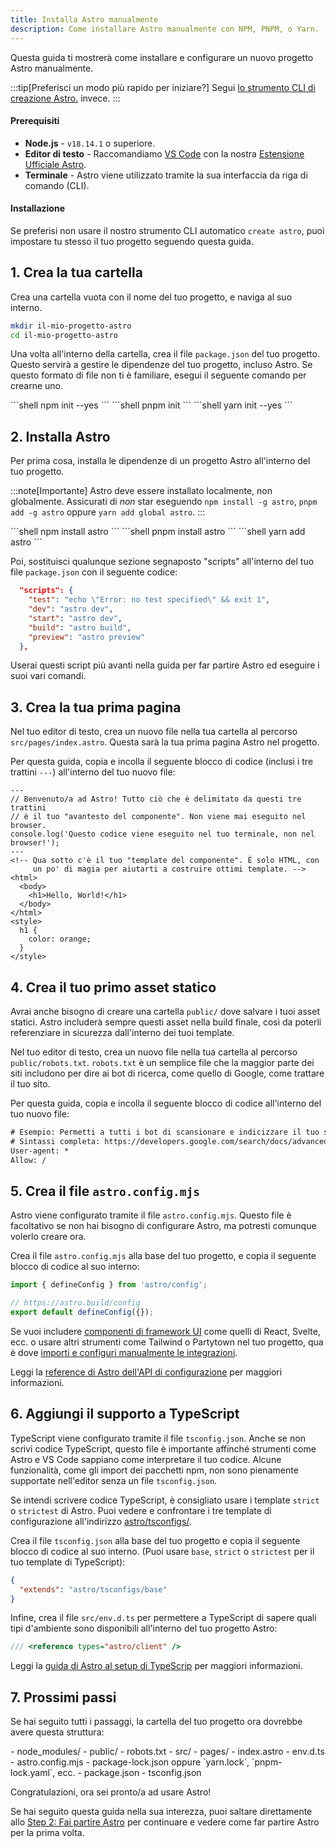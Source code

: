 ```yaml
---
title: Installa Astro manualmente
description: Come installare Astro manualmente con NPM, PNPM, o Yarn.
---
```


Questa guida ti mostrerà come installare e configurare un nuovo progetto Astro manualmente.

:::tip[Preferisci un modo più rapido per iniziare?]
Segui [lo strumento CLI di creazione Astro.](/it/install/auto/) invece.
:::

#### Prerequisiti

- **Node.js** - `v18.14.1` o superiore.
- **Editor di testo** - Raccomandiamo [VS Code](https://code.visualstudio.com/) con la nostra [Estensione Ufficiale Astro](https://marketplace.visualstudio.com/items?itemName=astro-build.astro-vscode).
- **Terminale** - Astro viene utilizzato tramite la sua interfaccia da riga di comando (CLI).

#### Installazione

Se preferisi non usare il nostro strumento CLI automatico `create astro`, puoi impostare tu stesso il tuo progetto seguendo questa guida.

## 1. Crea la tua cartella

Crea una cartella vuota con il nome del tuo progetto, e naviga al suo interno.

```bash
mkdir il-mio-progetto-astro
cd il-mio-progetto-astro
```

Una volta all'interno della cartella, crea il file `package.json` del tuo progetto. Questo servirà a gestire le dipendenze del tuo progetto, incluso Astro. Se questo formato di file non ti è familiare, esegui il seguente comando per crearne uno.

<PackageManagerTabs>
  <Fragment slot="npm">
  ```shell
  npm init --yes
  ```
  </Fragment>
  <Fragment slot="pnpm">
  ```shell
  pnpm init 
  ```
  </Fragment>
  <Fragment slot="yarn">
  ```shell
  yarn init --yes
  ```
  </Fragment>
</PackageManagerTabs>



## 2. Installa Astro

Per prima cosa, installa le dipendenze di un progetto Astro all'interno del tuo progetto.

:::note[Importante]
Astro deve essere installato localmente, non globalmente. Assicurati di *non* star eseguendo `npm install -g astro`, `pnpm add -g astro` oppure `yarn add global astro`.
:::

<PackageManagerTabs>
  <Fragment slot="npm">
  ```shell
  npm install astro
  ```
  </Fragment>
  <Fragment slot="pnpm">
  ```shell
  pnpm install astro 
  ```
  </Fragment>
  <Fragment slot="yarn">
  ```shell
  yarn add astro
  ```
  </Fragment>
</PackageManagerTabs>

Poi, sostituisci qualunque sezione segnaposto "scripts" all'interno del tuo file `package.json` con il seguente codice:

```json title="package.json" del={2} ins={3-6}
  "scripts": {
    "test": "echo \"Error: no test specified\" && exit 1",
    "dev": "astro dev",
    "start": "astro dev",
    "build": "astro build",
    "preview": "astro preview"
  },
```

Userai questi script più avanti nella guida per far partire Astro ed eseguire i suoi vari comandi.

## 3. Crea la tua prima pagina

Nel tuo editor di testo, crea un nuovo file nella tua cartella al percorso `src/pages/index.astro`. Questa sarà la tua prima pagina Astro nel progetto.

Per questa guida, copia e incolla il seguente blocco di codice (inclusi i tre trattini `---`) all'interno del tuo nuovo file:

```astro title="src/pages/index.astro"
---
// Benvenuto/a ad Astro! Tutto ciò che è delimitato da questi tre trattini
// è il tuo "avantesto del componente". Non viene mai eseguito nel browser.
console.log('Questo codice viene eseguito nel tuo terminale, non nel browser!');
---
<!-- Qua sotto c'è il tuo "template del componente". È solo HTML, con
     un po' di magia per aiutarti a costruire ottimi template. -->
<html>
  <body>
    <h1>Hello, World!</h1>
  </body>
</html>
<style>
  h1 {
    color: orange;
  }
</style>
```

## 4. Crea il tuo primo asset statico

Avrai anche bisogno di creare una cartella `public/` dove salvare i tuoi asset statici. Astro includerà sempre questi asset nella build finale, così da poterli referenziare in sicurezza dall'interno dei tuoi template.

Nel tuo editor di testo, crea un nuovo file nella tua cartella al percorso `public/robots.txt`. `robots.txt` è un semplice file che la maggior parte dei siti includono per dire ai bot di ricerca, come quello di Google, come trattare il tuo sito.

Per questa guida, copia e incolla il seguente blocco di codice all'interno del tuo nuovo file:

```diff title="public/robots.txt"
# Esempio: Permetti a tutti i bot di scansionare e indicizzare il tuo sito.
# Sintassi completa: https://developers.google.com/search/docs/advanced/robots/create-robots-txt?hl=it
User-agent: *
Allow: /
```

## 5. Crea il file `astro.config.mjs`

Astro viene configurato tramite il file `astro.config.mjs`. Questo file è facoltativo se non hai bisogno di configurare Astro, ma potresti comunque volerlo creare ora.

Crea il file `astro.config.mjs` alla base del tuo progetto, e copia il seguente blocco di codice al suo interno:

```js title="astro.config.mjs"
import { defineConfig } from 'astro/config';

// https://astro.build/config
export default defineConfig({});
```

Se vuoi includere [componenti di framework UI](/it/guides/framework-components/) come quelli di React, Svelte, ecc. o usare altri strumenti come Tailwind o Partytown nel tuo progetto, qua è dove [importi e configuri manualmente le integrazioni](/it/guides/integrations-guide/).

<ReadMore>Leggi la [reference di Astro dell'API di configurazione](/it/reference/configuration-reference/) per maggiori informazioni.</ReadMore>

## 6. Aggiungi il supporto a TypeScript

TypeScript viene configurato tramite il file `tsconfig.json`. Anche se non scrivi codice TypeScript, questo file è importante affinché strumenti come Astro e VS Code sappiano come interpretare il tuo codice. Alcune funzionalità, come gli import dei pacchetti npm, non sono pienamente supportate nell'editor senza un file `tsconfig.json`. 

Se intendi scrivere codice TypeScript, è consigliato usare i template `strict` o `strictest` di Astro. Puoi vedere e confrontare i tre template di configurazione all'indirizzo [astro/tsconfigs/](https://github.com/withastro/astro/blob/main/packages/astro/tsconfigs/).

Crea il file `tsconfig.json` alla base del tuo progetto e copia il seguente blocco di codice al suo interno. (Puoi usare `base`, `strict` o `strictest` per il tuo template di TypeScript):

```json title="tsconfig.json" "base"
{
  "extends": "astro/tsconfigs/base"
}
```

Infine, crea il file `src/env.d.ts` per permettere a TypeScript di sapere quali tipi d'ambiente sono disponibili all'interno del tuo progetto Astro:

```ts title="src/env.d.ts"
/// <reference types="astro/client" />
```

<ReadMore>Leggi la [guida di Astro al setup di TypeScrip](/it/guides/typescript/#setup) per maggiori informazioni.</ReadMore>

## 7. Prossimi passi

Se hai seguito tutti i passaggi, la cartella del tuo progetto ora dovrebbe avere questa struttura:

<FileTree>
- node_modules/
- public/
  - robots.txt
- src/
  - pages/
    - index.astro
  - env.d.ts
- astro.config.mjs
- package-lock.json oppure `yarn.lock`, `pnpm-lock.yaml`, ecc.
- package.json
- tsconfig.json
</FileTree>

Congratulazioni, ora sei pronto/a ad usare Astro!

Se hai seguito questa guida nella sua interezza, puoi saltare direttamente allo [Step 2: Fai partire Astro](/it/install/auto/#2-fai-partire-astro-) per continuare e vedere come far partire Astro per la prima volta.
